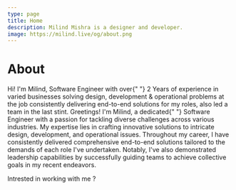 ```yaml
---
type: page
title: Home
description: Milind Mishra is a designer and developer.
image: https://milind.live/og/about.png
---
```



<Head>
  <title>Milind Mishra</title>
</Head>

# About

<RoughNotationGroup show="true">
  Hi! I'm Milind, Software Engineer with over{" "}
  <RoughNotation type="box">2 Years</RoughNotation> of experience in varied
  businesses solving design, development & operational problems at the job
  consistently delivering end-to-end solutions for my roles, also led a team in
  the last stint.
</RoughNotationGroup>

<RoughNotationGroup show="true">
  Greetings! I'm Milind, a dedicated{" "}
  <RoughNotation type="box">Software Engineer</RoughNotation> with a passion for
  tackling diverse challenges across various industries. My expertise lies in
  crafting innovative solutions to intricate design, development, and
  operational issues. Throughout my career, I have consistently delivered
  comprehensive end-to-end solutions tailored to the demands of each role I've
  undertaken. Notably, I've also demonstrated leadership capabilities by
  successfully guiding teams to achieve collective goals in my recent endeavors.
</RoughNotationGroup>

<TypeAnimationSequence />

<GithubCalenderComponent username="thatbeautifuldream" />

Intrested in working with me ? [<Badge text="Whatsapp ↗" />](https://wa.me/919631333128) [<CalEmbed message="Book Calendar ↗" />]()

<Sign />
